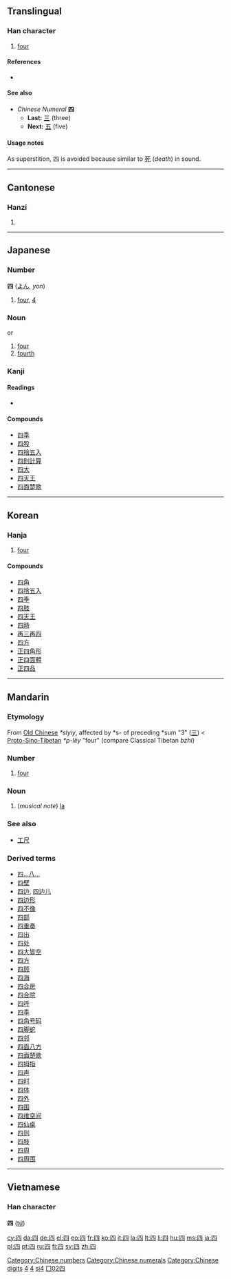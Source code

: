 {{see|西}}
<!--{{see|肆}} may be replaced by zh-forms -->
==Translingual==
{{Han stroke|[[Image:四-order.gif]]}}
{{Han stroke|[[Image:四-bw.png|250px]]}}

===Han character===
{{Han char|rn=31|rad=囗|as=02|sn=5|four=6021<sub>0</sub>|canj=田金 (WC)|ids=⿴[[囗]][[儿]]}}

# [[four]]

====References====
* {{Han ref|kx=0216.220|dkj=04682|dj=0439.210|hdz=10710.160|uh=56DB|ud=22235|bh=A57C|bd=42364}}

====See also====
* ''Chinese Numeral'' '''四'''
** '''Last:''' [[三]] (three)
** '''Next:''' [[五]] (five)

====Usage notes====
{{wikipedia|Numbers in Chinese culture#Four|Numbers in Chinese culture}}
As superstition, 四 is avoided because similar to [[死]] (''death'') in sound.

[[Category:Chinese numbers]]
[[Category:Chinese numerals]]
[[Category:Chinese digits]]
----

==Cantonese==

===Hanzi===
{{yue-hanzi|jyut=|y=[[sei3]]}}

# {{defn|Cantonese}}

----

==Japanese==

===Number===
'''四''' ([[よん]], ''yon'')

# [[four]], [[4]]

===Noun===
{{ja-noun|k|hira=よん|rom=yon}} or {{ja-noun|k|hira=し|rom=shi}}

# [[four]]
# [[fourth]]

===Kanji===
{{ja-kanji|grade=1|rs=口02}}

====Readings====
* {{ja-readings|on=[[し]] (''shi'')|kun=[[よ]] (''yo''), [[よつ]] (''yotsu''), [[よっつ]] (''yottsu''), [[よん]] (''yon'')|nanori=[[あ]] (''a''), [[つ]] (''tsu''), [[よつ]] (''yotsu'')}}

====Compounds====
* [[四季]]
* [[四股]]
* [[四捨五入]]
* [[四則計算]]
* [[四大]]
* [[四天王]]
* [[四面楚歌]]

[[Category:Japanese numbers|4]]

----

==Korean==

===Hanja===
{{ko-hanja|hangeul=사|rv=sa|mr=sa|y=sa|eumhun=넉|ehrv=neok|ehmr=nŏk|ehy=nek}}

# [[four]]

====Compounds====
* [[四角]]
* [[四捨五入]]
* [[四季]]
* [[四肢]]
* [[四天王]]
* [[四時]]
* [[再三再四]]
* [[四方]]
* [[正四角形]]
* [[正四面體]]
* [[正四品]]

[[Category:Korean numbers|4]]

----

==Mandarin==

===Etymology===

From [[Old Chinese]] ''*slyiy'', affected by *s- of preceding *sum "3" ([[三]]) < [[Proto-Sino-Tibetan]] ''*p-lëy'' "four" (compare Classical Tibetan ''bzhi'')

===Number===
{{infl|cmn|number|traditional and simplified||Pinyin|sì}}

# [[four]]

===Noun===
{{cmn-noun|ts|pin=sì|pint=si4|rs=囗02}}

# (''musical note'') [[la]]

===See also===
* [[工尺]]

===Derived terms===
* [[四…八…]]
* [[四壁]]
* [[四边]], [[四边儿]]
* [[四边形]]
* [[四不像]]
* [[四部]]
* [[四重奏]]
* [[四出]]
* [[四处]]
* [[四大皆空]]
* [[四方]]
* [[四顾]]
* [[四海]]
* [[四合房]]
* [[四合院]]
* [[四呼]]
* [[四季]]
* [[四角号码]]
* [[四脚蛇]]
* [[四邻]]
* [[四面八方]]
* [[四面楚歌]]
* [[四拇指]]
* [[四声]]
* [[四时]]
* [[四体]]
* [[四外]]
* [[四围]]
* [[四维空间]]
* [[四仙桌]]
* [[四则]]
* [[四肢]]
* [[四周]]
* [[四周围]]

[[Category:zh-cn:Numbers|si4]]
[[Category:zh-tw:Numbers|囗02四]]

----

==Vietnamese==
===Han character===
'''四''' ([[tứ]])

[[cy:四]]
[[da:四]]
[[de:四]]
[[el:四]]
[[eo:四]]
[[fr:四]]
[[ko:四]]
[[it:四]]
[[la:四]]
[[lt:四]]
[[li:四]]
[[hu:四]]
[[ms:四]]
[[ja:四]]
[[pl:四]]
[[pt:四]]
[[ru:四]]
[[fi:四]]
[[sv:四]]
[[zh:四]]